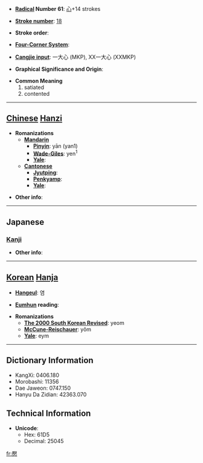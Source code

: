 * '''[[Wiktionary:Chinese radical index| Radical]] Number 61''': [[Wiktionary:Chinese radical index 心|心]]+14 strokes

* '''[[Wiktionary:Chinese total strokes index|Stroke number]]''': [[Wiktionary:Chinese total strokes index 18|18]]

* '''Stroke order''': 

* '''[[Wiktionary:Chinese four corner index|Four-Corner System]]''': 

* '''[[Wiktionary:Chinese Cangjie index|Cangjie input]]''': 一大心 (MKP), XX一大心 (XXMKP)

* '''Graphical Significance and Origin''': 

* '''Common Meaning'''
*#satiated
*# contented


----

== [[Chinese]] [[Hanzi]] ==

* '''Romanizations'''
** '''[[Mandarin]]'''
*** '''[[Pinyin]]''': yān (yan1)
*** '''[[Wade-Giles]]''': yen<sup>1</sup>
*** '''[[Yale]]''': 
** '''[[Cantonese]]'''
*** '''[[Jyutping]]''':
*** '''[[Penkyamp]]''': 
*** '''[[Yale]]''': 

* '''Other info''': 

----

==Japanese==
===[[Kanji]]===
{{kanji|on readings=[[えん]] (en), [[よう]] (yō)|kun readings=[[やすらか]] (yasuraka), [[たりる]] (tariru), [[ゆるす]] (yurusu)}}

* '''Other info''':  

----

== [[Korean]] [[Hanja]] ==

* '''[[Hangeul]]''': 염

* '''[[Eumhun]] reading''': 

* '''Romanizations'''
** '''[[The 2000 South Korean Revised Romanization|The 2000 South Korean Revised]]''': yeom
** '''[[McCune-Reischauer]]''': yŏm
** '''[[Yale]]''': eym

----

== Dictionary Information ==

* KangXi: 0406.180
* Morobashi: 11356
* Dae Jaweon: 0747.150
* Hanyu Da Zidian: 42363.070

== Technical Information ==

* '''Unicode''':
** Hex: 61D5
** Decimal: 25045

[[fr:懕]]